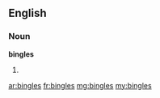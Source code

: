 ==English==

===Noun===
'''bingles'''

# {{plural of|bingle}}

[[ar:bingles]]
[[fr:bingles]]
[[mg:bingles]]
[[my:bingles]]